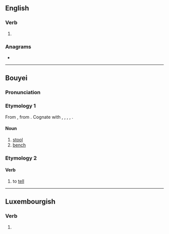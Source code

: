 {{also|dāngs}}
==English==

===Verb===
{{head|en|verb form}}

# {{en-third-person singular of|dang}}

===Anagrams===
* {{anagrams|en|a=adgns|gdnas}}

----

==Bouyei==

===Pronunciation===
{{pcc-pron}}

===Etymology 1===
From {{inh|pcc|tai-pro|*taŋᴮ||stool}}, from {{der|pcc|ltc|-}} {{ltc-l|凳|stool, chair}}. Cognate with {{cog|th|ตั่ง}}, {{cog|lo|ຕັ່ງ}}, {{cog|shn|တင်ႇ}}, {{cog|aho|𑜄𑜂𑜫}}, {{cog|za|daengq}}.

====Noun====
{{head|pcc|noun}}

# [[stool]]
# [[bench]]

===Etymology 2===

====Verb====
{{head|pcc|verb}}

# to [[tell]]

----

==Luxembourgish==

===Verb===
{{head|lb|verb form}}

# {{inflection of|dangen||2|s|pres|ind|lang=lb}}